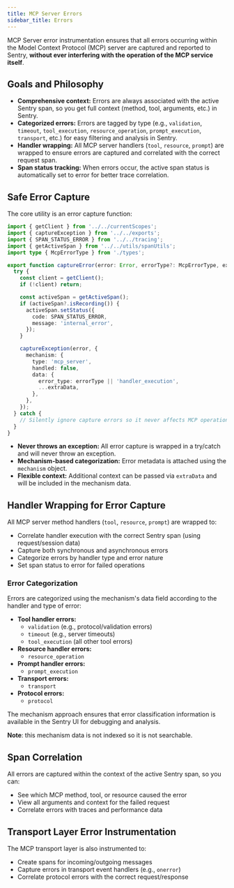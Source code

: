 ```yaml
---
title: MCP Server Errors
sidebar_title: Errors
---
```


MCP Server error instrumentation ensures that all errors occurring within the Model Context Protocol (MCP) server are captured and reported to Sentry, **without ever interfering with the operation of the MCP service itself**. 

## Goals and Philosophy

- **Comprehensive context:** Errors are always associated with the active Sentry span, so you get full context (method, tool, arguments, etc.) in Sentry.
- **Categorized errors:** Errors are tagged by type (e.g., `validation`, `timeout`, `tool_execution`, `resource_operation`, `prompt_execution`, `transport`, etc.) for easy filtering and analysis in Sentry.
- **Handler wrapping:** All MCP server handlers (`tool`, `resource`, `prompt`) are wrapped to ensure errors are captured and correlated with the correct request span.
- **Span status tracking:** When errors occur, the active span status is automatically set to error for better trace correlation.

## Safe Error Capture

The core utility is an error capture function:

```ts
import { getClient } from '../../currentScopes';
import { captureException } from '../../exports';
import { SPAN_STATUS_ERROR } from '../../tracing';
import { getActiveSpan } from '../../utils/spanUtils';
import type { McpErrorType } from './types';

export function captureError(error: Error, errorType?: McpErrorType, extraData?: Record<string, unknown>): void {
  try {
    const client = getClient();
    if (!client) return;

    const activeSpan = getActiveSpan();
    if (activeSpan?.isRecording()) {
      activeSpan.setStatus({
        code: SPAN_STATUS_ERROR,
        message: 'internal_error',
      });
    }

    captureException(error, {
      mechanism: {
        type: 'mcp_server',
        handled: false,
        data: {
          error_type: errorType || 'handler_execution',
          ...extraData,
        },
      },
    });
  } catch {
    // Silently ignore capture errors so it never affects MCP operation
  }
}
```

- **Never throws an exception:** All error capture is wrapped in a try/catch and will never throw an exception.
- **Mechanism-based categorization:** Error metadata is attached using the `mechanism` object.
- **Flexible context:** Additional context can be passed via `extraData` and will be included in the mechanism data.

## Handler Wrapping for Error Capture

All MCP server method handlers (`tool`, `resource`, `prompt`) are wrapped to:
- Correlate handler execution with the correct Sentry span (using request/session data)
- Capture both synchronous and asynchronous errors
- Categorize errors by handler type and error nature
- Set span status to error for failed operations

### Error Categorization

Errors are categorized using the mechanism's data field according to the handler and type of error:

- **Tool handler errors:**
  - `validation` (e.g., protocol/validation errors)
  - `timeout` (e.g., server timeouts)
  - `tool_execution` (all other tool errors)
- **Resource handler errors:**
  - `resource_operation`
- **Prompt handler errors:**
  - `prompt_execution`
- **Transport errors:**
  - `transport`
- **Protocol errors:**
  - `protocol`

The mechanism approach ensures that error classification information is available in the Sentry UI for debugging and analysis.

**Note**: this mechanism data is not indexed so it is not searchable.

## Span Correlation

All errors are captured within the context of the active Sentry span, so you can:
- See which MCP method, tool, or resource caused the error
- View all arguments and context for the failed request
- Correlate errors with traces and performance data

## Transport Layer Error Instrumentation

The MCP transport layer is also instrumented to:
- Create spans for incoming/outgoing messages
- Capture errors in transport event handlers (e.g., `onerror`)
- Correlate protocol errors with the correct request/response
